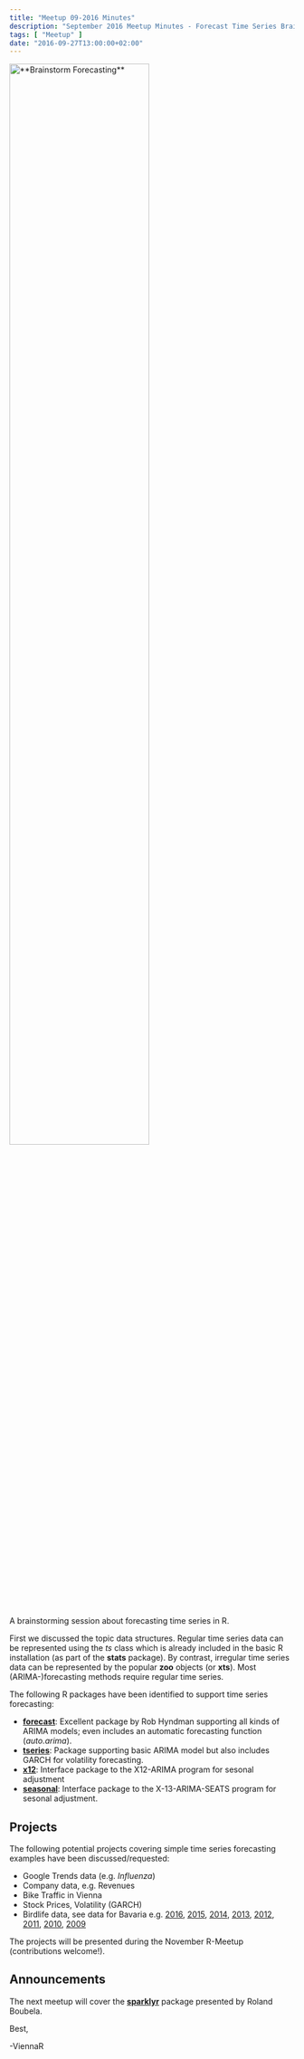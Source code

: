 ```yaml
---
title: "Meetup 09-2016 Minutes"
description: "September 2016 Meetup Minutes - Forecast Time Series Brainstorming"
tags: [ "Meetup" ]
date: "2016-09-27T13:00:00+02:00"
---
```


<img src="/img/meetup_201609_small.jpg" title="**Brainstorm Forecasting**" alt="**Brainstorm Forecasting**" style='width:70%;' border="0" />

A brainstorming session about forecasting time series in R.  

<!--more-->

First we discussed the topic data structures. Regular time series data can be represented using the *ts* class which is already included in the basic R installation (as part of the **stats** package). By contrast, irregular time series data can be represented by the popular **zoo** objects (or **xts**). Most (ARIMA-)forecasting methods require regular time series.

The following R packages have been identified to support time series forecasting:

- [**forecast**](https://CRAN.R-project.org/package=forecast): Excellent package by Rob Hyndman supporting all kinds of ARIMA models; even includes an automatic forecasting function (*auto.arima*).
- [**tseries**](https://CRAN.R-project.org/package=tseries): Package supporting basic ARIMA model but also includes GARCH for volatility forecasting.
- [**x12**](https://cran.r-project.org/package=x12): Interface package to the X12-ARIMA program for sesonal adjustment
- [**seasonal**](https://cran.r-project.org/package=seasonal): Interface package to the X-13-ARIMA-SEATS program for sesonal adjustment.

## Projects
The following potential projects covering simple time series forecasting examples have been discussed/requested:

- Google Trends data (e.g. *Influenza*)
- Company data, e.g. Revenues
- Bike Traffic in Vienna
- Stock Prices, Volatility (GARCH)
- Birdlife data, see data for Bavaria e.g.
[2016](http://www.stunde-der-wintervoegel.de/index.php?id=auswertung&land=Bayern), 
[2015](http://sdw2015.lbv.de/index.php?id=auswertung&land=Bayern),
[2014](http://sdw2014.lbv.de/index.php?id=auswertung&land=Bayern),
[2013](http://sdw2013.lbv.de/index.php?id=auswertung&land=Bayern),
[2012](http://sdw2012.lbv.de/index.php?id=auswertung&land=Bayern),
[2011](http://sdw2011.lbv.de/index.php?id=auswertung&land=Bayern),
[2010](http://sdw2010.lbv.de/index.php?id=auswertung&land=Bayern),
[2009](http://sdw2009.lbv.de/index.php?id=auswertung&land=Bayern)

The projects will be presented during the November R-Meetup (contributions welcome!).

## Announcements
The next meetup will cover the [**sparklyr**](http://spark.rstudio.com) package presented by Roland Boubela.

Best,

  -ViennaR
 

